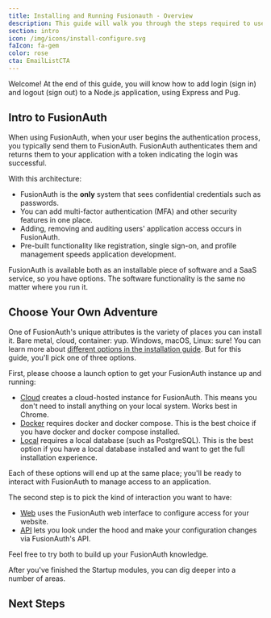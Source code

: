 ```yaml
---
title: Installing and Running Fusionauth - Overview
description: This guide will walk you through the steps required to use FusionAuth for login and logout.
section: intro
icon: /img/icons/install-configure.svg
faIcon: fa-gem
color: rose
cta: EmailListCTA
---
```


Welcome! At the end of this guide, you will know how to add login (sign in) and logout (sign out) to a Node.js application, using Express and Pug.

## Intro to FusionAuth 

When using FusionAuth, when your user begins the authentication process, you typically send them to FusionAuth. FusionAuth authenticates them and returns them to your application with a token indicating the login was successful.

With this architecture:

* FusionAuth is the **only** system that sees confidential credentials such as passwords.
* You can add multi-factor authentication (MFA) and other security features in one place.
* Adding, removing and auditing users' application access occurs in FusionAuth.
* Pre-built functionality like registration, single sign-on, and profile management speeds application development.

FusionAuth is available both as an installable piece of software and a SaaS service, so you have options. The software functionality is the same no matter where you run it.

## Choose Your Own Adventure

One of FusionAuth's unique attributes is the variety of places you can install it. Bare metal, cloud, container: yup. Windows, macOS, Linux: sure! You can learn more about [different options in the installation guide](/docs/get-started/download-and-install). But for this guide, you'll pick one of three options.

First, please choose a launch option to get your FusionAuth instance up and running:

<BlogButton label="Cloud" href="/docs/quickstarts/launch-cloud" />
<BlogButton label="Docker" href="/docs/quickstarts/launch-docker" /><span class="mr-3" />
<BlogButton label="Local" href="/docs/quickstarts/launch-local" /><span class="mr-3" />

* [Cloud](/docs/quickstarts/launch-cloud) creates a cloud-hosted instance for FusionAuth.  This means you don't need to install anything on your local system.  Works best in Chrome.
* [Docker](/docs/quickstarts/5-minute-docker) requires docker and docker compose. This is the best choice if you have docker and docker compose installed.
* [Local](/docs/quickstarts/5-minute-fastpath) requires a local database (such as PostgreSQL). This is the best option if you have a local database installed and want to get the full installation experience.

Each of these options will end up at the same place; you'll be ready to interact with FusionAuth to manage access to an application.

The second step is to pick the kind of interaction you want to have:

<BlogButton label="Web" href="/docs/quickstarts/setup-web" />
<BlogButton label="Docker" href="/docs/quickstarts/setup-api" />

* [Web](/docs/quickstarts/setup-web) uses the FusionAuth web interface to configure access for your website.
* [API](/docs/quickstarts/setup-api) lets you look under the hood and make your configuration changes via FusionAuth's API.

Feel free to try both to build up your FusionAuth knowledge.

After you've finished the Startup modules, you can dig deeper into a number of areas.

## Next Steps

<FiveMinuteNextSteps />
